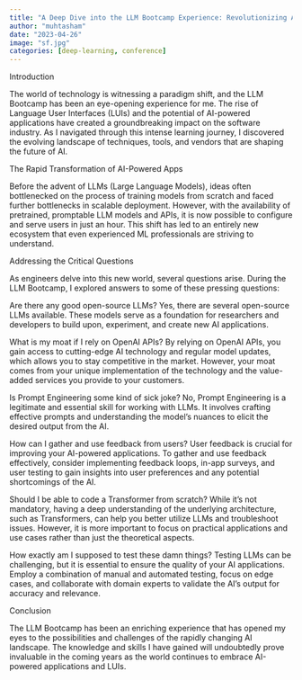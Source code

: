 ```yaml
---
title: "A Deep Dive into the LLM Bootcamp Experience: Revolutionizing AI-Powered Applications"
author: "muhtasham"
date: "2023-04-26"
image: "sf.jpg"
categories: [deep-learning, conference]
---
```


Introduction

The world of technology is witnessing a paradigm shift, and the LLM Bootcamp has been an eye-opening experience for me. The rise of Language User Interfaces (LUIs) and the potential of AI-powered applications have created a groundbreaking impact on the software industry. As I navigated through this intense learning journey, I discovered the evolving landscape of techniques, tools, and vendors that are shaping the future of AI.

The Rapid Transformation of AI-Powered Apps

Before the advent of LLMs (Large Language Models), ideas often bottlenecked on the process of training models from scratch and faced further bottlenecks in scalable deployment. However, with the availability of pretrained, promptable LLM models and APIs, it is now possible to configure and serve users in just an hour. This shift has led to an entirely new ecosystem that even experienced ML professionals are striving to understand.

Addressing the Critical Questions

As engineers delve into this new world, several questions arise. During the LLM Bootcamp, I explored answers to some of these pressing questions:

Are there any good open-source LLMs?
Yes, there are several open-source LLMs available. These models serve as a foundation for researchers and developers to build upon, experiment, and create new AI applications.

What is my moat if I rely on OpenAI APIs?
By relying on OpenAI APIs, you gain access to cutting-edge AI technology and regular model updates, which allows you to stay competitive in the market. However, your moat comes from your unique implementation of the technology and the value-added services you provide to your customers.

Is Prompt Engineering some kind of sick joke?
No, Prompt Engineering is a legitimate and essential skill for working with LLMs. It involves crafting effective prompts and understanding the model's nuances to elicit the desired output from the AI.

How can I gather and use feedback from users?
User feedback is crucial for improving your AI-powered applications. To gather and use feedback effectively, consider implementing feedback loops, in-app surveys, and user testing to gain insights into user preferences and any potential shortcomings of the AI.

Should I be able to code a Transformer from scratch?
While it's not mandatory, having a deep understanding of the underlying architecture, such as Transformers, can help you better utilize LLMs and troubleshoot issues. However, it is more important to focus on practical applications and use cases rather than just the theoretical aspects.

How exactly am I supposed to test these damn things?
Testing LLMs can be challenging, but it is essential to ensure the quality of your AI applications. Employ a combination of manual and automated testing, focus on edge cases, and collaborate with domain experts to validate the AI's output for accuracy and relevance.

Conclusion

The LLM Bootcamp has been an enriching experience that has opened my eyes to the possibilities and challenges of the rapidly changing AI landscape. The knowledge and skills I have gained will undoubtedly prove invaluable in the coming years as the world continues to embrace AI-powered applications and LUIs.
